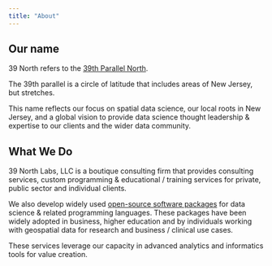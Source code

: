 ```yaml
---
title: "About"
---
```


## Our name

39 North refers to the [39th Parallel North](https://en.wikipedia.org/wiki/39th_parallel_north).

The 39th parallel is a circle of latitude that includes areas of New Jersey, but stretches. 

This name reflects our focus on spatial data science, our local roots in New Jersey, and a global vision to provide data science thought leadership & expertise to our clients and the wider data community.

## What We Do

39 North Labs, LLC is a boutique consulting firm that provides consulting services, custom programming & educational / training services for private, public sector and individual clients. 

We also develop widely used [open-source software packages](open-source.qmd) for data science & related programming languages. These packages have been widely adopted in business, higher education and by individuals working with geospatial data for research and business / clinical use cases.

These services leverage our capacity in advanced analytics and informatics tools for value creation.